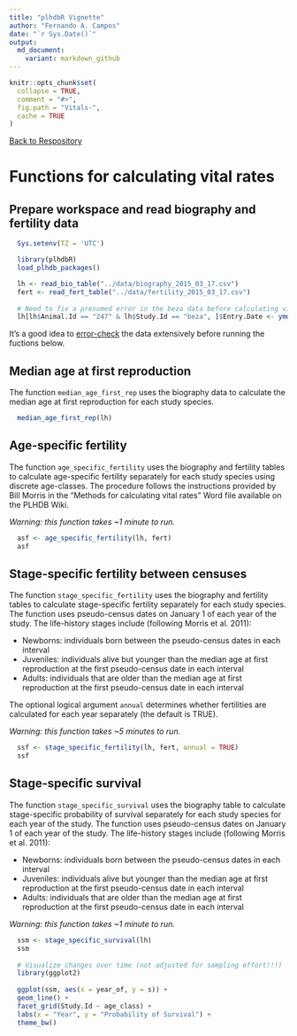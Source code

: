 ```yaml
---
title: "plhdbR Vignette"
author: "Fernando A. Campos"
date: "`r Sys.Date()`"
output:
  md_document:
    variant: markdown_github
---
```


```r
knitr::opts_chunk$set(
  collapse = TRUE,
  comment = "#>",
  fig.path = "Vitals-",
  cache = TRUE
)
```

[Back to Respository](https://github.com/camposfa/plhdbR)

# Functions for calculating vital rates

## Prepare workspace and read biography and fertility data

```r
  Sys.setenv(TZ = 'UTC')

  library(plhdbR)
  load_plhdb_packages()

  lh <- read_bio_table("../data/biography_2015_03_17.csv")
  fert <- read_fert_table("../data/fertility_2015_03_17.csv")
  
  # Need to fix a presumed error in the beza data before calculating vital rates
  lh[lh$Animal.Id == "247" & lh$Study.Id == "beza", ]$Entry.Date <- ymd("1984-07-15")
```

It's a good idea to [error-check](ErrorChecking.md) the data extensively before 
running the fuctions below.

## Median age at first reproduction

The function `median_age_first_rep` uses the biography data to calculate the
median age at first reproduction for each study species.

```r
  median_age_first_rep(lh)
```

## Age-specific fertility

The function `age_specific_fertility` uses the biography and fertility tables to
calculate age-specific fertility separately for each study species using discrete
age-classes. The procedure follows the instructions provided by Bill Morris in the
"Methods for calculating vital rates" Word file available on the PLHDB Wiki.

_Warning: this function takes ~1 minute to run._

```r
  asf <- age_specific_fertility(lh, fert)
  asf
```

## Stage-specific fertility between censuses

The function `stage_specific_fertility` uses the biography and fertility tables to
calculate stage-specific fertility separately for each study species. The function 
uses pseudo-census dates on January 1 of each year of the study. The life-history
stages include (following Morris et al. 2011):

* Newborns: individuals born between the pseudo-census dates in each interval
* Juveniles: individuals alive but younger than the median age at first reproduction at the first pseudo-census date in each interval
* Adults: individuals that are older than the median age at first reproduction at the first pseudo-census date in each interval

The optional logical argument `annual` determines whether fertilities are calculated for each year separately (the default is TRUE).

_Warning: this function takes ~5 minutes to run._

```r
  ssf <- stage_specific_fertility(lh, fert, annual = TRUE)
  ssf
```

## Stage-specific survival

The function `stage_specific_survival` uses the biography table to calculate stage-specific probability of survival separately for each study species for each year of the study. The function 
uses pseudo-census dates on January 1 of each year of the study. The life-history
stages include (following Morris et al. 2011):

* Newborns: individuals born between the pseudo-census dates in each interval
* Juveniles: individuals alive but younger than the median age at first reproduction at the first pseudo-census date in each interval
* Adults: individuals that are older than the median age at first reproduction at the first pseudo-census date in each interval

_Warning: this function takes ~1 minute to run._

```r
  ssm <- stage_specific_survival(lh)
  ssm
  
  # Visualize changes over time (not adjusted for sampling effort!!!)
  library(ggplot2)
  
  ggplot(ssm, aes(x = year_of, y = s)) +
  geom_line() +
  facet_grid(Study.Id ~ age_class) +
  labs(x = "Year", y = "Probability of Survival") + 
  theme_bw()
  
```